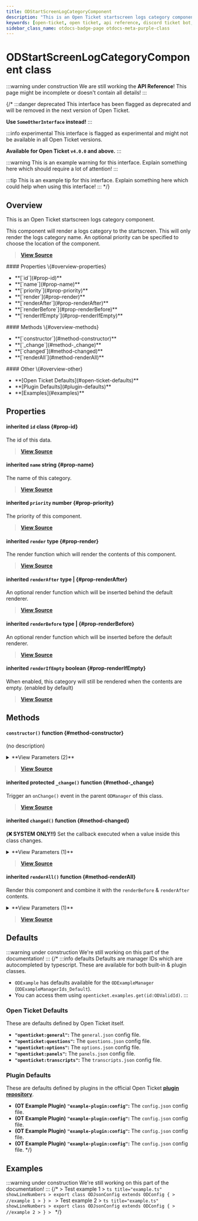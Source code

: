 ```yaml
---
title: ODStartScreenLogCategoryComponent
description: "This is an Open Ticket startscreen logs category component. This component will render a logs category to the startscreen. This will only render the logs category name."
keywords: [open-ticket, open ticket, api reference, discord ticket bot, class]
sidebar_class_name: otdocs-badge-page otdocs-meta-purple-class
---
```

<head>
    <link rel="apple-touch-icon" href="/img/logo_vertical.png"/>
</head>

# ODStartScreenLogCategoryComponent <M color="purple">class</M>

:::warning under construction
We are still working the **API Reference**! This page might be incomplete or doesn't contain all details!
:::

{/*
:::danger deprecated
This interface has been flagged as deprecated and will be removed in the next version of Open Ticket.

**Use `SomeOtherInterface` instead!**
:::

:::info experimental
This interface is flagged as experimental and might not be available in all Open Ticket versions.

**Available for Open Ticket `v4.0.0` and above.**
:::

:::warning
This is an example warning for this interface. Explain something here which should require a lot of attention!
:::

:::tip
This is an example tip for this interface. Explain something here which could help when using this interface!
:::
*/}

## Overview
This is an Open Ticket startscreen logs category component.

This component will render a logs category to the startscreen. This will only render the logs category name.
An optional priority can be specified to choose the location of the component.

> [**View Source**](https://otgithub.dj-dj.be/tree/main/src/core/api/modules/startscreen.ts#L310)

<FlexHorizontal>
<div style={{width:"30%"}}>
    #### Properties \{#overview-properties}
    <ul>
        <li>**[`id`](#prop-id)**</li>
        <li>**[`name`](#prop-name)**</li>
        <li>**[`priority`](#prop-priority)**</li>
        <li>**[`render`](#prop-render)**</li>
        <li>**[`renderAfter`](#prop-renderAfter)**</li>
        <li>**[`renderBefore`](#prop-renderBefore)**</li>
        <li>**[`renderIfEmpty`](#prop-renderIfEmpty)**</li>
    </ul>
</div>
<div style={{width:"30%"}}>
    #### Methods \{#overview-methods}
    <ul>
        <li>**[`constructor`](#method-constructor)**</li>
        <li>**[`_change`](#method-_change)**</li>
        <li>**[`changed`](#method-changed)**</li>
        <li>**[`renderAll`](#method-renderAll)**</li>
    </ul>
</div>
<div style={{width:"30%"}}>
    #### Other \{#overview-other}
    <ul>
        <li>**[Open Ticket Defaults](#open-ticket-defaults)**</li>
        <li>**[Plugin Defaults](#plugin-defaults)**</li>
        <li>**[Examples](#examples)**</li>
    </ul>
</div>
</FlexHorizontal>

## Properties
<Divider></Divider>
#### <C color="purple">inherited</C> `id` <M color="purple">class</M> <ApiBlock><ApiUrl url="class:ODId" label="api.ODId"/></ApiBlock> \{#prop-id}
The id of this data.

> [**View Source**](https://otgithub.dj-dj.be/tree/main/src/core/api/modules/base.ts#L172)

<Divider></Divider>
#### <C color="blue">inherited</C> `name` <M color="blue">string</M> <ApiBlock><ApiUrl url="js:string" label="string"/></ApiBlock> \{#prop-name}
The name of this category.

> [**View Source**](https://otgithub.dj-dj.be/tree/main/src/core/api/modules/startscreen.ts#L202)

<Divider></Divider>
#### <C color="green">inherited</C> `priority` <M color="green">number</M> <ApiBlock><ApiUrl url="js:number" label="number"/></ApiBlock> \{#prop-priority}
The priority of this component.

> [**View Source**](https://otgithub.dj-dj.be/tree/main/src/core/api/modules/startscreen.ts#L69)

<Divider></Divider>
#### <C color="brown">inherited</C> `render` <M color="brown">type</M> <ApiBlock><ApiUrl url="type:ODStartScreenComponentRenderCallback" label="api.ODStartScreenComponentRenderCallback"/></ApiBlock> \{#prop-render}
The render function which will render the contents of this component.

> [**View Source**](https://otgithub.dj-dj.be/tree/main/src/core/api/modules/startscreen.ts#L73)

<Divider></Divider>
#### <C color="brown">inherited</C> `renderAfter` <M color="brown">type</M> <ApiBlock><ApiUrl url="js:null" label="null"/>|<ApiUrl url="type:ODStartScreenComponentRenderCallback" label="api.ODStartScreenComponentRenderCallback"/></ApiBlock> \{#prop-renderAfter}
An optional render function which will be inserted behind the default renderer.

> [**View Source**](https://otgithub.dj-dj.be/tree/main/src/core/api/modules/startscreen.ts#L75)

<Divider></Divider>
#### <C color="brown">inherited</C> `renderBefore` <M color="brown">type</M> <ApiBlock><ApiUrl url="js:null" label="null"/>|<ApiUrl url="type:ODStartScreenComponentRenderCallback" label="api.ODStartScreenComponentRenderCallback"/></ApiBlock> \{#prop-renderBefore}
An optional render function which will be inserted before the default renderer.

> [**View Source**](https://otgithub.dj-dj.be/tree/main/src/core/api/modules/startscreen.ts#L71)

<Divider></Divider>
#### <C color="red">inherited</C> `renderIfEmpty` <M color="red">boolean</M> <ApiBlock><ApiUrl url="js:boolean" label="boolean"/></ApiBlock> \{#prop-renderIfEmpty}
When enabled, this category will still be rendered when the contents are empty. (enabled by default)

> [**View Source**](https://otgithub.dj-dj.be/tree/main/src/core/api/modules/startscreen.ts#L204)

<Divider></Divider>

## Methods
<Divider></Divider>
#### `constructor()` <M color="orange">function</M> <ApiBlock><ApiUrl url="class:ODStartScreenLogCategoryComponent" label="api.ODStartScreenLogCategoryComponent"/></ApiBlock> \{#method-constructor}
(no description)

<details>
<summary>**View Parameters (2)**</summary>
- **`id`:** <M color="brown">type</M> <ApiBlock><ApiUrl url="type:ODValidId" label="api.ODValidId"/></ApiBlock> - Parameter Description Lorem Ipsum.
- **`priority`:** <M color="green">number</M> <ApiBlock><ApiUrl url="js:number" label="number"/></ApiBlock> - Parameter Description Lorem Ipsum.
</details>

> [**View Source**](https://otgithub.dj-dj.be/tree/main/src/core/api/modules/startscreen.ts#L311)

<Divider></Divider>
#### <C color="orange">inherited</C> <C color="orange">protected</C> `_change()` <M color="orange">function</M> <ApiBlock><ApiUrl url="js:void" label="void"/></ApiBlock> \{#method-_change}
Trigger an `onChange()` event in the parent `ODManager` of this class.



> [**View Source**](https://otgithub.dj-dj.be/tree/main/src/core/api/modules/base.ts#L108)

<Divider></Divider>
#### <C color="orange">inherited</C> `changed()` <M color="orange">function</M> <ApiBlock><ApiUrl url="js:void" label="void"/></ApiBlock> \{#method-changed}
**(❌ SYSTEM ONLY!!)** Set the callback executed when a value inside this class changes.

<details>
<summary>**View Parameters (1)**</summary>
- **`callback`:** <M color="brown">type</M> <ApiBlock><ApiUrl url="js:null" label="null"/>|(() => <ApiUrl url="js:void" label="void"/>)</ApiBlock> - Parameter Description Lorem Ipsum.
</details>

> [**View Source**](https://otgithub.dj-dj.be/tree/main/src/core/api/modules/base.ts#L119)

<Divider></Divider>
#### <C color="orange">inherited</C> `renderAll()` <M color="orange">function</M> <ApiBlock><ApiUrl url="js:promise" label="Promise"/></ApiBlock> \{#method-renderAll}
Render this component and combine it with the `renderBefore` & `renderAfter` contents.

<details>
<summary>**View Parameters (1)**</summary>
- **`location`:** <M color="green">number</M> <ApiBlock><ApiUrl url="js:number" label="number"/></ApiBlock> - Parameter Description Lorem Ipsum.
</details>

> [**View Source**](https://otgithub.dj-dj.be/tree/main/src/core/api/modules/startscreen.ts#L84)

<Divider></Divider>

## Defaults
:::warning under construction
We're still working on this part of the documentation!
:::
{/*
:::info defaults
Defaults are manager IDs which are autocompleted by typescript. These are available for both built-in & plugin classes.
- `ODExample` has defaults available for the `ODExampleManager` (`ODExampleManagerIds_Default`).
- You can access them using `openticket.examples.get(id:ODValidId)`.
:::

### Open Ticket Defaults
These are defaults defined by Open Ticket itself.
- **`"openticket:general"`:** The `general.json` config file.
- **`"openticket:questions"`:** The `questions.json` config file.
- **`"openticket:options"`:** The `options.json` config file.
- **`"openticket:panels"`:** The `panels.json` config file.
- **`"openticket:transcripts"`:** The `transcripts.json` config file.

### Plugin Defaults
These are defaults defined by plugins in the official Open Ticket [**plugin repository**](https://odplugins.dj-dj.be/tree/main/open-ticket).
- <C color="blue">**(OT Example Plugin)**</C> **`"example-plugin:config"`:** The `config.json` config file.
- <C color="blue">**(OT Example Plugin)**</C> **`"example-plugin:config"`:** The `config.json` config file.
- <C color="blue">**(OT Example Plugin)**</C> **`"example-plugin:config"`:** The `config.json` config file.
- <C color="blue">**(OT Example Plugin)**</C> **`"example-plugin:config"`:** The `config.json` config file.
*/}

## Examples
:::warning under construction
We're still working on this part of the documentation!
:::
{/*
<Tabs>
    <TabItem value="First Example">
    > Test example 1
    > ```ts title="example.ts" showLineNumbers
    > export class ODJsonConfig extends ODConfig {
    >     //example 1
    > }
    > ```
    </TabItem>
    <TabItem value="Second Example">
    > Test example 2
    > ```ts title="example.ts" showLineNumbers
    > export class ODJsonConfig extends ODConfig {
    >     //example 2
    > }
    > ```
    </TabItem>
</Tabs>
*/}
